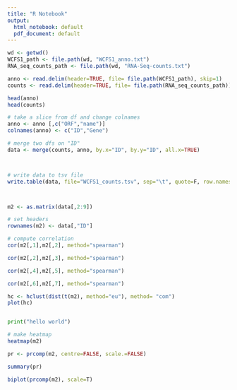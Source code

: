 ```yaml
---
title: "R Notebook"
output:
  html_notebook: default
  pdf_document: default
---
```



```r
wd <- getwd()
WCFS1_path <- file.path(wd, "WCFS1_anno.txt")
RNA_seq_counts_path <- file.path(wd, "RNA-Seq-counts.txt")
```

```r
anno <- read.delim(header=TRUE, file= file.path(WCFS1_path), skip=1)
counts <- read.delim(header=TRUE, file= file.path(RNA_seq_counts_path))

head(anno)
head(counts)

# take a slice from df and change colnames
anno <- anno [,c("ORF","name")]
colnames(anno) <- c("ID","Gene")

# merge two dfs on "ID"
data <- merge(counts, anno, by.x="ID", by.y="ID", all.x=TRUE)



# write data to tsv file
write.table(data, file="WCFS1_counts.tsv", sep="\t", quote=F, row.names=F)



m2 <- as.matrix(data[,2:9])

# set headers 
rownames(m2) <- data[,"ID"]
```
```r
# compute correlation
cor(m2[,1],m2[,2], method="spearman")
```
```r
cor(m2[,2],m2[,3], method="spearman")
```
```r
cor(m2[,4],m2[,5], method="spearman")
```

```r
cor(m2[,6],m2[,7], method="spearman")
```
```r
hc <- hclust(dist(t(m2), method="eu"), method= "com")
plot(hc)
```
```r

```
```python
print("hello world")
```


```r
# make heatmap
heatmap(m2)
```
```r
pr <- prcomp(m2, centre=FALSE, scale.=FALSE)


```
```r
summary(pr)
```
```r
biplot(prcomp(m2), scale=T)
```
